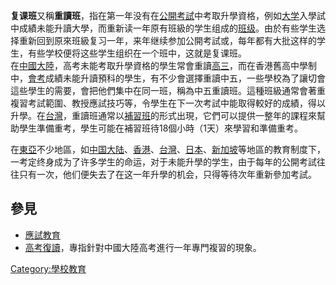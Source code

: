 {{wwv}}
'''复课班'''又稱'''重讀班'''，指在第一年没有在[[公開考試|公開考試]]中考取升學資格，例如[[大学|大学]]入學試中成績未能升讀大學，而重新读一年原有班級的学生组成的[[班级|班级]]。由於有些学生选择重新回到原來班級复习一年，来年继续参加公開考試或，每年都有大批这样的学生，有些学校便将这些学生组织在一个班中，这就是复课班。<br />

在[[中國大陸|中國大陸]]，高考未能考取升學資格的學生常會重讀[[高三|高三]]，而在香港舊高中學制中，[[香港中學會考|會考]]成績未能升讀預科的學生，有不少會選擇重讀中五，一些學校為了讓切會這些學生的需要，會把他們集中在同一班，稱為中五重讀班。這種班級通常會著重複習考試範圍、教授應試技巧等，令學生在下一次考試中能取得較好的成績，得以升學。在[[台灣|台灣]]，重讀班通常以[[補習班|補習班]]的形式出現，它們可以提供一整年的課程來幫助學生準備重考，學生可能在補習班待18個小時（1天）來學習和準備重考。

在[[東亞|東亞]]不少地區，如[[中国大陆|中国大陆]]、[[香港|香港]]、[[台灣|台灣]]、[[日本|日本]]、[[新加坡|新加坡]]等地區的教育制度下，一考定终身成为了许多学生的命运，对于未能升學的学生，由于每年的公開考試往往只有一次，他们便失去了在这一年升學的机会，只得等待次年重新參加考試。

==參見==
*[[應試教育|應試教育]]
*[[高考復讀|高考復讀]]，專指針對中國大陸高考進行一年專門複習的現象。

[[Category:學校教育|Category:學校教育]]